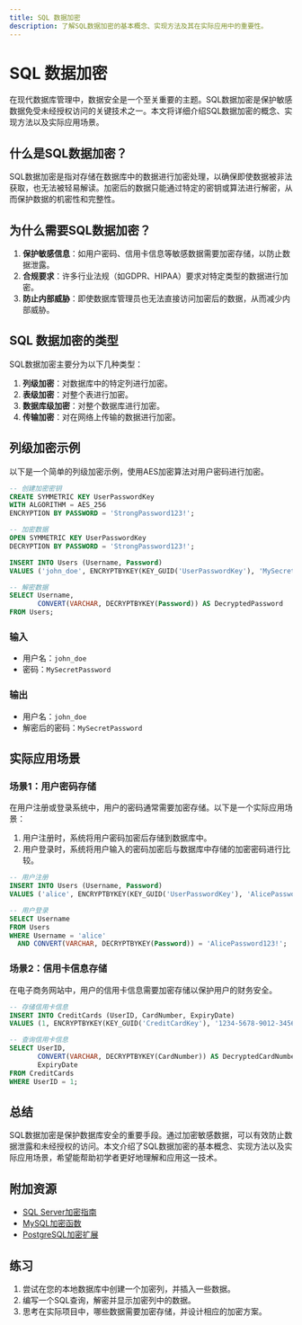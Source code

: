 ```yaml
---
title: SQL 数据加密
description: 了解SQL数据加密的基本概念、实现方法及其在实际应用中的重要性。
---
```


# SQL 数据加密

在现代数据库管理中，数据安全是一个至关重要的主题。SQL数据加密是保护敏感数据免受未经授权访问的关键技术之一。本文将详细介绍SQL数据加密的概念、实现方法以及实际应用场景。

## 什么是SQL数据加密？

SQL数据加密是指对存储在数据库中的数据进行加密处理，以确保即使数据被非法获取，也无法被轻易解读。加密后的数据只能通过特定的密钥或算法进行解密，从而保护数据的机密性和完整性。

## 为什么需要SQL数据加密？

1. **保护敏感信息**：如用户密码、信用卡信息等敏感数据需要加密存储，以防止数据泄露。
2. **合规要求**：许多行业法规（如GDPR、HIPAA）要求对特定类型的数据进行加密。
3. **防止内部威胁**：即使数据库管理员也无法直接访问加密后的数据，从而减少内部威胁。

## SQL 数据加密的类型

SQL数据加密主要分为以下几种类型：

1. **列级加密**：对数据库中的特定列进行加密。
2. **表级加密**：对整个表进行加密。
3. **数据库级加密**：对整个数据库进行加密。
4. **传输加密**：对在网络上传输的数据进行加密。

## 列级加密示例

以下是一个简单的列级加密示例，使用AES加密算法对用户密码进行加密。

```sql
-- 创建加密密钥
CREATE SYMMETRIC KEY UserPasswordKey
WITH ALGORITHM = AES_256
ENCRYPTION BY PASSWORD = 'StrongPassword123!';

-- 加密数据
OPEN SYMMETRIC KEY UserPasswordKey
DECRYPTION BY PASSWORD = 'StrongPassword123!';

INSERT INTO Users (Username, Password)
VALUES ('john_doe', ENCRYPTBYKEY(KEY_GUID('UserPasswordKey'), 'MySecretPassword'));

-- 解密数据
SELECT Username, 
       CONVERT(VARCHAR, DECRYPTBYKEY(Password)) AS DecryptedPassword
FROM Users;
```

### 输入
- 用户名：`john_doe`
- 密码：`MySecretPassword`

### 输出
- 用户名：`john_doe`
- 解密后的密码：`MySecretPassword`

## 实际应用场景

### 场景1：用户密码存储

在用户注册或登录系统中，用户的密码通常需要加密存储。以下是一个实际应用场景：

1. 用户注册时，系统将用户密码加密后存储到数据库中。
2. 用户登录时，系统将用户输入的密码加密后与数据库中存储的加密密码进行比较。

```sql
-- 用户注册
INSERT INTO Users (Username, Password)
VALUES ('alice', ENCRYPTBYKEY(KEY_GUID('UserPasswordKey'), 'AlicePassword123!'));

-- 用户登录
SELECT Username
FROM Users
WHERE Username = 'alice'
  AND CONVERT(VARCHAR, DECRYPTBYKEY(Password)) = 'AlicePassword123!';
```

### 场景2：信用卡信息存储

在电子商务网站中，用户的信用卡信息需要加密存储以保护用户的财务安全。

```sql
-- 存储信用卡信息
INSERT INTO CreditCards (UserID, CardNumber, ExpiryDate)
VALUES (1, ENCRYPTBYKEY(KEY_GUID('CreditCardKey'), '1234-5678-9012-3456'), '12/25');

-- 查询信用卡信息
SELECT UserID, 
       CONVERT(VARCHAR, DECRYPTBYKEY(CardNumber)) AS DecryptedCardNumber,
       ExpiryDate
FROM CreditCards
WHERE UserID = 1;
```

## 总结

SQL数据加密是保护数据库安全的重要手段。通过加密敏感数据，可以有效防止数据泄露和未经授权的访问。本文介绍了SQL数据加密的基本概念、实现方法以及实际应用场景，希望能帮助初学者更好地理解和应用这一技术。

## 附加资源

- [SQL Server加密指南](https://docs.microsoft.com/en-us/sql/relational-databases/security/encryption/sql-server-encryption)
- [MySQL加密函数](https://dev.mysql.com/doc/refman/8.0/en/encryption-functions.html)
- [PostgreSQL加密扩展](https://www.postgresql.org/docs/current/pgcrypto.html)

## 练习

1. 尝试在您的本地数据库中创建一个加密列，并插入一些数据。
2. 编写一个SQL查询，解密并显示加密列中的数据。
3. 思考在实际项目中，哪些数据需要加密存储，并设计相应的加密方案。
